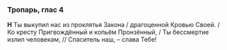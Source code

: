 ### Тропарь, глас 4

**Н** Ты выкупил нас из проклятья Закона / драгоценной Кровью Своей. / Ко кресту Пригвождённый и копьём Пронзённый, / Ты бессмертие излил человекам, // Спаситель наш, – слава Тебе!
